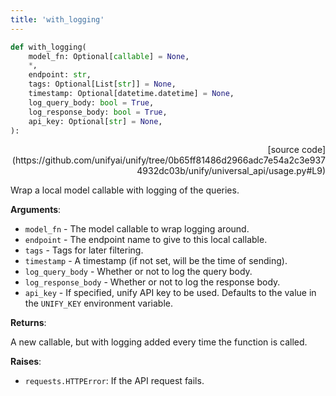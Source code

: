 ```yaml
---
title: 'with_logging'
---
```


```python
def with_logging(
    model_fn: Optional[callable] = None,
    *,
    endpoint: str,
    tags: Optional[List[str]] = None,
    timestamp: Optional[datetime.datetime] = None,
    log_query_body: bool = True,
    log_response_body: bool = True,
    api_key: Optional[str] = None,
):
```

<p align="right">[source code](https://github.com/unifyai/unify/tree/0b65ff81486d2966adc7e54a2c3e9374932dc03b/unify/universal_api/usage.py#L9)</p>

Wrap a local model callable with logging of the queries.

**Arguments**:

- `model_fn` - The model callable to wrap logging around.
- `endpoint` - The endpoint name to give to this local callable.
- `tags` - Tags for later filtering.
- `timestamp` - A timestamp (if not set, will be the time of sending).
- `log_query_body` - Whether or not to log the query body.
- `log_response_body` - Whether or not to log the response body.
- `api_key` - If specified, unify API key to be used. Defaults to the value in the `UNIFY_KEY` environment variable.



**Returns**:

A new callable, but with logging added every time the function is called.



**Raises**:

- `requests.HTTPError`: If the API request fails.